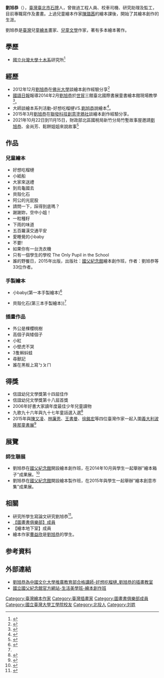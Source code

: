 {{Infobox Artist
| bgcolour      = 
| name          = 劉旭恭
| image         = 
| imagesize     = 
| caption       = 
| birthname     = 
| birthdate     = {{birth year and age|1973}}
| location      = [[台灣|台灣]]
| deathdate     = 
| deathplace    = 
| field         = 繪本
| training      = 
| movement      = 
| works         = 
| patrons       = 
| awards        = 
}}

'''劉旭恭'''（{{bd|1973年|||}}），[[臺灣|臺灣]][[臺北市|臺北市]][[石牌_(臺北市)|石牌]]人，曾做過工程人員、校車司機、研究助理及監工，目前專職寫作及畫畫。上過兒童繪本作家[[陳璐茜|陳璐茜]]的繪本課後，開始了其繪本創作的生涯。

劉旭恭是[[臺灣|臺灣]]兒童[[繪本|繪本]]畫家、[[兒童文學|兒童文學]]作家，著有多本繪本著作。

== 學歷 ==
*[[國立台灣大學|國立台灣大學]][[土木系_(學校科系)|土木系]]研究所<ref>{{Cite web |url=http://paper.udn.com/udnpaper/PIB0001/160569/web/ |title=童書新樂園專題報導：人物故事─劉旭恭，畫出童心世界。 |accessdate=2014-10-29 |archive-date=2016-03-04 |archive-url=https://web.archive.org/web/20160304130713/http://paper.udn.com/udnpaper/PIB0001/160569/web/ |dead-url=no }}</ref>

== 經歷 ==
*2012年12月[[劉旭恭|劉旭恭]]在[[佛光大學|佛光大學]]談繪本創作經驗分享<ref>{{Cite web |url=http://www.fgu.edu.tw/newpage/fguwebs/webs/secretary/index.php?pd_id=6576 |title=佛大新聞網－繪本奇才劉旭恭，談如何玩出一本繪本。 |accessdate=2014-10-29 |archive-date=2015-09-24 |archive-url=https://web.archive.org/web/20150924012148/http://www.fgu.edu.tw/newpage/fguwebs/webs/secretary/index.php?pd_id=6576 |dead-url=no }}</ref>
*[[國語日報|國語日報]]報導2014年2月[[劉旭恭|劉旭恭]]於[[世貿|世貿]]三館臺北國際書展童書繪本館現場教學<ref>{{Cite web |url=http://www.mdnkids.com.tw/info/news/content.asp?Serial_NO=87390 |title=劉旭恭教做小書，新作點出教育盲點。 |accessdate=2014-10-28 |archive-date=2014-12-20 |archive-url=https://web.archive.org/web/20141220201909/http://www.mdnkids.com.tw/info/news/content.asp?Serial_NO=87390 |dead-url=no }}</ref>。
*大師談繪本系列活動-好想吃榴槤VS.[[劉旭恭|劉旭恭]]說繪本<ref>{{Cite web |url=http://www.afmc.gov.tw/PerformanceDetail/3354a260555845c280f8811fb8a75a1e |title=桃園縣政府藝文設施管理中心-大師談繪本系列活動-好想吃榴槤VS.劉旭恭說繪本 |accessdate=2014-10-28 |archive-date=2014-10-28 |archive-url=https://web.archive.org/web/20141028124027/http://www.afmc.gov.tw/PerformanceDetail/3354a260555845c280f8811fb8a75a1e |dead-url=yes }}</ref>。
*2015年3月[[劉旭恭|劉旭恭]]在[[聯發科技創意塗鴉社|聯發科技創意塗鴉社]]談繪本創作經驗分享。
*2021年10月22日到11月15日，財政部北區國稅局新竹分局竹塹故事屋邀請[[劉旭恭|劉旭恭]]、金尚芳、鬆餅姐姐來說故事<ref>{{Cite web |url=https://m.news.sina.com.tw/article/20211025/40341562.html |title=新浪新聞：竹塹故事屋聽故事學知識 捐發票換好禮 |access-date=2021-10-25 |archive-date=2021-10-27 |archive-url=https://web.archive.org/web/20211027034419/https://m.news.sina.com.tw/article/20211025/40341562.html |dead-url=no }}</ref>

== 作品 ==
=== 兒童繪本 ===
* 好想吃榴槤
* 小紙船
* 大家來送禮
* 到烏龜國去
* 貝殼化石
* 阿公的光屁股
* 請問一下，踩得到底嗎？
* 謝謝妳，空中小姐！
* 一粒種籽
* 下雨的味道
*五百羅漢交通平安
*愛睡覺的小baby
*不要!
*如果你有一台洗衣機
*只有一個學生的學校 The Only Pupil in the School
*誰的野餐日，2015年出版，出版社：[[國父紀念館|國父紀念館]]繪本創作班，作者：劉旭恭等33位作者。

=== 手製繪本 ===
* 小baby(第一本手製繪本)<ref name="#1">{{Cite web |url=http://mag.nownews.com/article.php?mag=7-42-5550 |title=今日新聞：手製繪本就像自己的孩子一樣—劉旭恭 |accessdate=2014-10-29 |archive-date=2014-10-29 |archive-url=https://web.archive.org/web/20141029103834/http://mag.nownews.com/article.php?mag=7-42-5550 |dead-url=yes }}</ref>

* 貝殼化石(第三本手製繪本))<ref name="#1"/>

=== 插畫作品 ===
* 外公是棵櫻桃樹
* 高個子與矮個子
* 小紅
* 小壁虎不哭
* 3隻蝌蚪蛙
* 尋獸記
* 誰在黑板上寫ㄅㄆㄇ

== 得獎 ==
*信誼幼兒文學獎第十四屆佳作
*信誼幼兒文學獎第十八屆首獎
*2006年好書大家讀年度最佳少年兒童讀物
*九歌九十六年與九十七年童話選入選<ref>{{Cite web |url=http://w5.khcc.gov.tw/drawbook/illustrator003.html |title=高雄市政府文化局 |accessdate=2014-10-28 |archive-date=2017-10-01 |archive-url=https://web.archive.org/web/20171001213320/http://w5.khcc.gov.tw/drawbook/illustrator003.html |dead-url=yes }}</ref>
*2015年與[[陳又凌|陳又凌]]、[[林廉恩|林廉恩]]、[[王書曼|王書曼]]、[[徐銘宏|徐銘宏]]等四位臺灣作家一起入圍[[義大利波隆那童書展|義大利波隆那童書展]]<ref>{{Cite web |url=http://enews.tp.edu.tw/paper_show.aspx?EDM=EPS20150124174613X7Z |title=台北教育e週報 |accessdate=2015-01-31 |archive-date=2017-10-01 |archive-url=https://web.archive.org/web/20171001213027/http://enews.tp.edu.tw/paper_show.aspx?EDM=EPS20150124174613X7Z |dead-url=no }}</ref>

== 展覽 ==
=== 師生聯展 ===
*劉旭恭在[[國父紀念館|國父紀念館]]開設繪本創作班，在2014年10月與學生一起舉辦"繪本箱子"成果展。<ref>{{Cite web |url=http://www.yatsen.gov.tw/ |title=國立國父紀念館官方網站 |accessdate=2014-10-31 |archive-date=2010-11-12 |archive-url=https://web.archive.org/web/20101112150846/http://www.yatsen.gov.tw/ |dead-url=no }}</ref>
*劉旭恭在[[國父紀念館|國父紀念館]]開設繪本製作班，在2015年與學生一起舉辦"繪本創意市集"成果展。

== 相關 ==
*研究所學生寫論文研究劉旭恭<ref>{{Cite web |url=http://isbn.ncl.edu.tw/NCL_ISBNNet/C00_index.php?PHPSESSID=rmu7v76mtmsbumdcoqnsvfm8h6&Pfile=2050&KeepThis=true&TB_iframe=true&width=900&height=650 |title=談劉旭恭的《五百羅漢‧交通平安》國立臺東大學兒童文學研究所博士生王宇清 |accessdate=2014-10-28 |archive-date=2016-03-04 |archive-url=https://web.archive.org/web/20160304101623/http://isbn.ncl.edu.tw/NCL_ISBNNet/C00_index.php?PHPSESSID=rmu7v76mtmsbumdcoqnsvfm8h6&Pfile=2050&KeepThis=true&TB_iframe=true&width=900&height=650 |dead-url=no }}</ref>。
*[[:Category:圖畫書俱樂部成員|【圖畫書俱樂部】成員]]
*【繪本地下室】成員
*繪本作家[[曹益欣|曹益欣]]是[[劉旭恭|劉旭恭]]的學生。

==参考資料==
{{Reflist}}

==外部連結==
*[http://my.sce.pccu.edu.tw/MS/Detail.aspx?ProdId=0HB497060 劉旭恭為中國文化大學推廣教育部合格講師-好想吃榴槤_劉旭恭的插畫教室] {{Wayback|url=http://my.sce.pccu.edu.tw/MS/Detail.aspx?ProdId=0HB497060 |date=20160304120703 }}
*[http://www.yatsen.gov.tw/ 國立國父紀念館官方網站-生活美學班-繪本創作班] {{Wayback|url=http://www.yatsen.gov.tw/ |date=20101112150846 }}

{{DEFAULTSORT:L劉}}
[[Category:臺灣繪本作家|Category:臺灣繪本作家]]
[[Category:臺灣插畫家|Category:臺灣插畫家]]
[[Category:圖畫書俱樂部成員|Category:圖畫書俱樂部成員]]
[[Category:國立臺灣大學工學院校友|Category:國立臺灣大學工學院校友]]
[[Category:北投人|Category:北投人]]
[[Category:刘姓|Category:刘姓]]